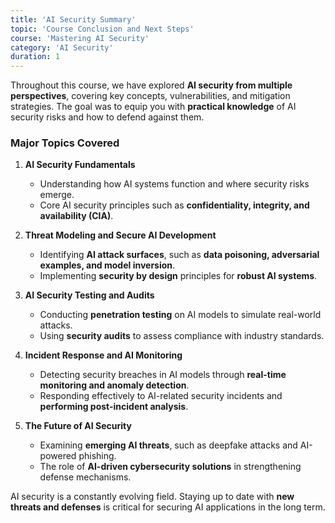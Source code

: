 ```yaml
---
title: 'AI Security Summary'
topic: 'Course Conclusion and Next Steps'
course: 'Mastering AI Security'
category: 'AI Security'
duration: 1
---
```


Throughout this course, we have explored **AI security from multiple perspectives**, covering key concepts, vulnerabilities, and mitigation strategies. The goal was to equip you with **practical knowledge** of AI security risks and how to defend against them.

### Major Topics Covered

1. **AI Security Fundamentals**

   - Understanding how AI systems function and where security risks emerge.
   - Core AI security principles such as **confidentiality, integrity, and availability (CIA)**.

2. **Threat Modeling and Secure AI Development**

   - Identifying **AI attack surfaces**, such as **data poisoning, adversarial examples, and model inversion**.
   - Implementing **security by design** principles for **robust AI systems**.

3. **AI Security Testing and Audits**

   - Conducting **penetration testing** on AI models to simulate real-world attacks.
   - Using **security audits** to assess compliance with industry standards.

4. **Incident Response and AI Monitoring**

   - Detecting security breaches in AI models through **real-time monitoring and anomaly detection**.
   - Responding effectively to AI-related security incidents and **performing post-incident analysis**.

5. **The Future of AI Security**
   - Examining **emerging AI threats**, such as deepfake attacks and AI-powered phishing.
   - The role of **AI-driven cybersecurity solutions** in strengthening defense mechanisms.

AI security is a constantly evolving field. Staying up to date with **new threats and defenses** is critical for securing AI applications in the long term.
